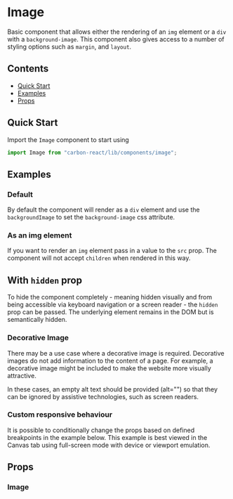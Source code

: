 

<Meta title="Image" of={ImageStories} />

# Image

Basic component that allows either the rendering of an `img` element or a `div` with a `background-image`. This component
also gives access to a number of styling options such as `margin`, and `layout`.

## Contents

- [Quick Start](#quick-start)
- [Examples](#examples)
- [Props](#props)

## Quick Start

Import the `Image` component to start using

```javascript
import Image from "carbon-react/lib/components/image";
```

## Examples

### Default

By default the component will render as a `div` element and use the `backgroundImage` to set the `background-image`
css attribute.

<Canvas name="default" of={ImageStories.DefaultStory} />

### As an img element

If you want to render an `img` element pass in a value to the `src` prop. The component will not accept `children` when
rendered in this way.

<Canvas name="as an img" of={ImageStories.AsAnImg} />

## With `hidden` prop

To hide the component completely - meaning hidden visually and from being accessible via keyboard navigation or a screen reader - the `hidden` prop can be passed. The underlying element remains in the DOM but is semantically hidden.

<Canvas name="with hidden prop" of={ImageStories.WithHiddenProp} />

### Decorative Image

There may be a use case where a decorative image is required. Decorative images do not add information to the content of a page. 
For example, a decorative image might be included to make the website more visually attractive. 

In these cases, an empty alt text should be provided (alt="") so that they can be ignored by assistive technologies, such as screen readers.

<Canvas name="decorative" of={ImageStories.DecorativeStory} />

### Custom responsive behaviour

It is possible to conditionally change the props based on defined breakpoints in the example below. This example is best
viewed in the Canvas tab using full-screen mode with device or viewport emulation.

<Canvas name="custom responsive behaviour"
    of={ImageStories.CustomResponsiveBehaviour}
  />

## Props

### Image

<ArgTypes of={ImageStories} />

